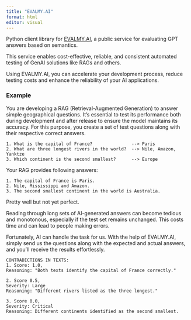 ```yaml
---
title: "EVALMY.AI"
format: html
editor: visual
---
```


Python client library for [EVALMY.AI](https://evalmy.ai), a public
service for evaluating GPT answers based on semantics.

This service enables cost-effective, reliable, and
consistent automated testing of GenAI solutions like
RAGs and others.

Using EVALMY.AI, you can accelerate your development
process, reduce testing costs and enhance the reliability
of your AI applications.

### Example

You are developing a RAG (Retrieval-Augmented Generation)
to answer simple geographical questions. It's essential to
test its performance both during development and after
release to ensure the model maintains its accuracy. For
this purpose, you create a set of test questions along
with their respective correct answers.

```
1. What is the capital of France?               --> Paris
2. What are three longest rivers in the world?  --> Nile, Amazon, Yanktze
3. Which continent is the second smallest?      --> Europe
```

Your RAG provides following answers:

```
1. The capital of France is Paris.
2. Nile, Mississippi and Amazon.
3. The second smallest continent in the world is Australia.
```

Pretty well but not yet perfect.

Reading through long sets of AI-generated answers can become
tedious and monotonous, especially if the test set remains
unchanged. This costs time and can lead to people making errors.

Fortunately, AI can handle the task for us. With the help of
EVALMY.AI, simply send us the questions along with the expected
and actual answers, and you'll receive the results effortlessly.

```
CONTRADICTIONS IN TEXTS:
1. Score: 1.0,
Reasoning: "Both texts identify the capital of France correctly."

2. Score 0.5,
Severity: Large
Reasoning: "Different rivers listed as the three longest."

3. Score 0.0,
Severity: Critical
Reasoning: Different continents identified as the second smallest.

```
